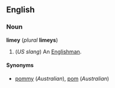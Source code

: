 ==English==
===Noun===
'''limey''' (''plural'' '''limeys''')

#(''US slang'') An [[Englishman]].

====Synonyms====
*[[pommy]] (''Australian''), [[pom]] (''Australian'')